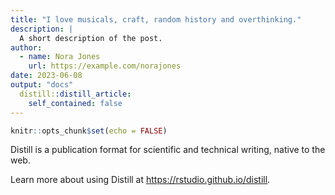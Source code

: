 ```yaml
---
title: "I love musicals, craft, random history and overthinking."
description: |
  A short description of the post.
author:
  - name: Nora Jones
    url: https://example.com/norajones
date: 2023-06-08
output: "docs"
  distill::distill_article:
    self_contained: false
---
```



```r
knitr::opts_chunk$set(echo = FALSE)
```

Distill is a publication format for scientific and technical writing, native to the web.

Learn more about using Distill at <https://rstudio.github.io/distill>.


